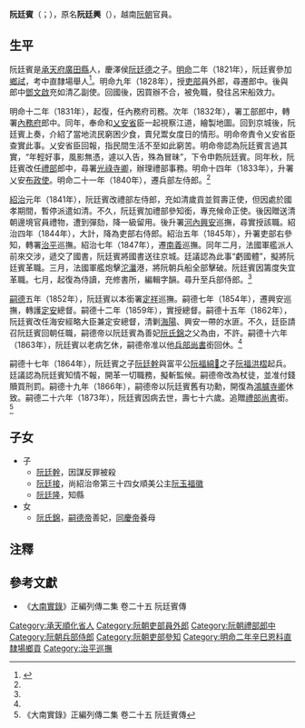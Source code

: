 '''阮廷賓'''（{{vie|v='''Nguyễn Đình Tân'''|hn=阮廷賓}}；{{bd|1798年||1873年|}}），原名'''阮廷興'''（{{vie|v='''Nguyễn Đình Hưng'''|hn=阮廷興}}），越南[[阮朝|阮朝]]官員。

==生平==
阮廷賓是[[承天府_(越南)|承天府]][[廣田縣|廣田縣]]人，慶澤侯[[阮廷德|阮廷德]]之子。[[明命|明命]]二年（1821年），阮廷賓參加[[鄉試|鄉試]]，考中直隸場舉人<ref>{{Cite web |url=http://lib.nomfoundation.org/collection/1/volume/339/page/71 |title=《國朝鄉科錄》 |accessdate=2016-12-13 |archive-date=2016-12-20 |archive-url=https://web.archive.org/web/20161220121541/http://lib.nomfoundation.org/collection/1/volume/339/page/71 |dead-url=no }}</ref>。明命九年（1828年），授[[吏部|吏部]]員外郎，尋遷郎中。後與郎中[[鄧文啟|鄧文啟]]充如清乙副使。回國後，因買辦不合，被免職，發往呂宋船效力。

明命十二年（1831年），起復，任內務府司務。次年（1832年），署工部郎中，轉署[[內務府|內務府]]郎中。同年，奉命和[[乂安省|乂安省]]臣一起視察江道，繪製地圖。回到京城後，阮廷賓上奏，介紹了當地流民窮困少食，賣兒鬻女度日的情形。明命帝責令乂安省臣查實此事。乂安省臣回報，指民間生活不至如此窮苦。明命帝認為阮廷賓言過其實，“年輕好事，風影無憑，遽以入告，殊為冒昧”，下令申飭阮廷賓。同年秋，阮廷賓改任[[禮部|禮部]]郎中，尋署[[光祿寺卿|光祿寺卿]]，辦理禮部事務。明命十四年（1833年），升署乂安[[布政使|布政使]]。明命二十一年（1840年），遷兵部左侍郎。<ref name=shilu/>

[[紹治|紹治]]元年（1841年），阮廷賓改禮部左侍郎，充如清歲貢並賀壽正使，但因處於國孝期間，暫停派遣如清。不久，阮廷賓加禮部參知銜，專充候命正使。後因贈送清朝邊境官員禮物，遭到彈劾，降一級留用。後升署[[河內|河內]][[興安|興安]]巡撫，尋實授該職。紹治四年（1844年），大計，降為吏部右侍郎。紹治五年（1845年），升署吏部右參知，轉署[[廣治省|治]][[廣平省|平]]巡撫。紹治七年（1847年），遷[[廣南省|南]][[廣義省|義]]巡撫。同年二月，法國軍艦派人前來交涉，遞交了國書，阮廷賓將國書送往京城。廷議認為此事“虧國體”，擬將阮廷賓革職。三月，法國軍艦炮擊[[沱㶞|沱㶞]]港，將阮朝兵船全部擊破。阮廷賓因籌度失宜革職。七月，起復為侍讀，充修書所，編輯字韻。尋升至兵部侍郎。<ref name=shilu/>

[[嗣德|嗣德]]五年（1852年），阮廷賓以本銜署[[定祥|定祥]]巡撫。嗣德七年（1854年），遷興安巡撫，轉護[[南定省|定]][[興安省_(越南)|安]]總督。嗣德十二年（1859年），實授總督。嗣德十五年（1862年），阮廷賓改任海安經略大臣兼定安總督，清剿[[海陽|海陽]]、興安一帶的水匪。不久，廷臣請召阮廷賓回朝任職，嗣德帝以阮廷賓為善妃[[阮氏錦|阮氏錦]]之父為由，不許。嗣德十六年（1863年），阮廷賓以老病乞休，嗣德帝准以他[[兵部尚書|兵部尚書]]銜回休。<ref name=shilu/>

嗣德十七年（1864年），阮廷賓之子[[阮廷幹|阮廷幹]]與富平公[[阮福綿𡪿|阮福綿𡪿]]之子[[阮福洪槢|阮福洪槢]]起兵。廷議認為阮廷賓知情不報，開革一切職務，擬斬監候。嗣德帝改為杖徒，並准付錢贖買刑罰。嗣德十九年（1866年），嗣德帝以阮廷賓舊有功勳，開復為[[鴻臚寺卿|鴻臚寺卿]]休致。嗣德二十六年（1873年），阮廷賓因病去世，壽七十六歲。追贈[[禮部尚書|禮部尚書]]銜。<ref name=shilu>《大南實錄》正編列傳二集 卷二十五 阮廷賓傳</ref>

==子女==
*子
**[[阮廷幹|阮廷幹]]，因謀反罪被殺
**[[阮廷接|阮廷接]]，尚紹治帝第三十四女順美公主[[阮玉福徽|阮玉福徽]]
**[[阮廷隆|阮廷隆]]，知縣
*女
**[[阮氏錦|阮氏錦]]，[[嗣德帝|嗣德帝]]善妃，[[同慶帝|同慶帝]]養母

==注釋==
{{reflist}}

==參考文獻==
*《[[大南實錄|大南實錄]]》正編列傳二集 卷二十五 阮廷賓傳

[[Category:承天順化省人|Category:承天順化省人]]
[[Category:阮朝吏部員外郎|Category:阮朝吏部員外郎]]
[[Category:阮朝禮部郎中|Category:阮朝禮部郎中]]
[[Category:阮朝兵部侍郎|Category:阮朝兵部侍郎]]
[[Category:阮朝吏部參知|Category:阮朝吏部參知]]
[[Category:明命二年辛巳恩科直隸場鄉貢|Category:明命二年辛巳恩科直隸場鄉貢]]
[[Category:治平巡撫|Category:治平巡撫]]